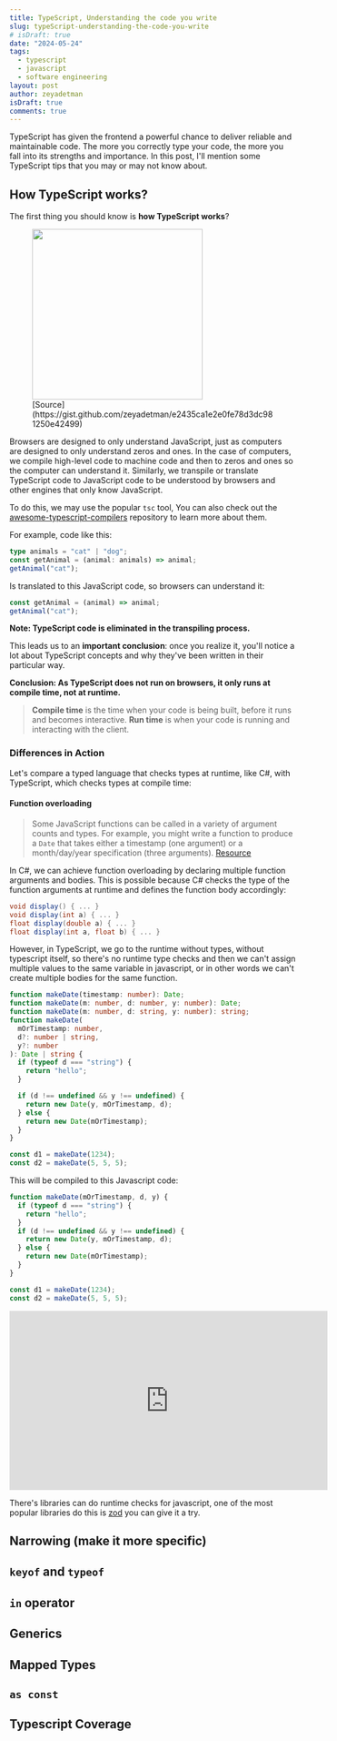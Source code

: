 ```yaml
---
title: TypeScript, Understanding the code you write
slug: typeScript-understanding-the-code-you-write
# isDraft: true
date: "2024-05-24"
tags:
  - typescript
  - javascript
  - software engineering
layout: post
author: zeyadetman
isDraft: true
comments: true
---
```


TypeScript has given the frontend a powerful chance to deliver reliable and maintainable code. The more you correctly type your code, the more you fall into its strengths and importance. In this post, I'll mention some TypeScript tips that you may or may not know about.

## How TypeScript works?

The first thing you should know is **how TypeScript works**?

<figure style={{ textAlign: "center" }}>
  <img src="/assets/ts2js.png" width="300" style={{ margin: "0px auto" }} />
  <figcaption>
    [Source](https://gist.github.com/zeyadetman/e2435ca1e2e0fe78d3dc981250e42499)
  </figcaption>
</figure>

Browsers are designed to only understand JavaScript, just as computers are designed to only understand zeros and ones. In the case of computers, we compile high-level code to machine code and then to zeros and ones so the computer can understand it. Similarly, we transpile or translate TypeScript code to JavaScript code to be understood by browsers and other engines that only know JavaScript.

To do this, we may use the popular `tsc` tool, You can also check out the [awesome-typescript-compilers](https://github.com/JohnDeved/awesome-typescript-compilers?tab=readme-ov-file) repository to learn more about them.

For example, code like this:

```ts
type animals = "cat" | "dog";
const getAnimal = (animal: animals) => animal;
getAnimal("cat");
```

Is translated to this JavaScript code, so browsers can understand it:

```js
const getAnimal = (animal) => animal;
getAnimal("cat");
```

**Note: TypeScript code is eliminated in the transpiling process.**

This leads us to an **important conclusion**: once you realize it, you'll notice a lot about TypeScript concepts and why they've been written in their particular way.

**Conclusion: As TypeScript does not run on browsers, it only runs at compile time, not at runtime.**

> **Compile time** is the time when your code is being built, before it runs and becomes interactive. **Run time** is when your code is running and interacting with the client.

### Differences in Action

Let's compare a typed language that checks types at runtime, like C#, with TypeScript, which checks types at compile time:

#### Function overloading

> Some JavaScript functions can be called in a variety of argument counts and types. For example, you might write a function to produce a `Date` that takes either a timestamp (one argument) or a month/day/year specification (three arguments).
> [Resource](https://www.typescriptlang.org/docs/handbook/2/functions.html#function-overloads)

In C#, we can achieve function overloading by declaring multiple function arguments and bodies. This is possible because C# checks the type of the function arguments at runtime and defines the function body accordingly:

```c#
void display() { ... }
void display(int a) { ... }
float display(double a) { ... }
float display(int a, float b) { ... }
```

However, in TypeScript, we go to the runtime without types, without typescript itself, so there's no runtime type checks and then we can't assign multiple values to the same variable in javascript, or in other words we can't create multiple bodies for the same function.

```ts
function makeDate(timestamp: number): Date;
function makeDate(m: number, d: number, y: number): Date;
function makeDate(m: number, d: string, y: number): string;
function makeDate(
  mOrTimestamp: number,
  d?: number | string,
  y?: number
): Date | string {
  if (typeof d === "string") {
    return "hello";
  }

  if (d !== undefined && y !== undefined) {
    return new Date(y, mOrTimestamp, d);
  } else {
    return new Date(mOrTimestamp);
  }
}

const d1 = makeDate(1234);
const d2 = makeDate(5, 5, 5);
```

This will be compiled to this Javascript code:

```js
function makeDate(mOrTimestamp, d, y) {
  if (typeof d === "string") {
    return "hello";
  }
  if (d !== undefined && y !== undefined) {
    return new Date(y, mOrTimestamp, d);
  } else {
    return new Date(mOrTimestamp);
  }
}

const d1 = makeDate(1234);
const d2 = makeDate(5, 5, 5);
```

<iframe
  width="560"
  height="315"
  src="https://www.youtube.com/embed/8fO2Uv0G_5Y?si=4ezE7zUgPDZY6amI"
  title="YouTube video player"
  frameBorder="0"
  allow="accelerometer; autoplay; clipboard-write; encrypted-media; gyroscope; picture-in-picture; web-share"
  referrerpolicy="strict-origin-when-cross-origin"
  allowFullScreen
></iframe>

There's libraries can do runtime checks for javascript, one of the most popular libraries do this is [zod](https://zod.dev/) you can give it a try.

## Narrowing (make it more specific)

## `keyof` and `typeof`

## `in` operator

## Generics

## Mapped Types

## `as const`

## Typescript Coverage
